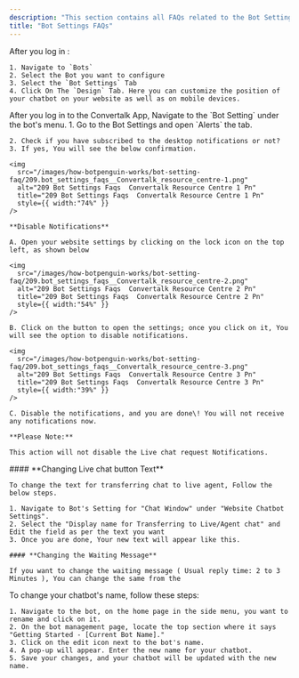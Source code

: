 ```yaml
---
description: "This section contains all FAQs related to the Bot Settings."
title: "Bot Settings FAQs"
---
```


<AccordionGroup>
  <Accordion title="How to change bot's position on website">
    After you log in :

    1. Navigate to `Bots`
    2. Select the Bot you want to configure
    3. Select the `Bot Settings` Tab
    4. Click On The `Design` Tab. Here you can customize the position of your chatbot on your website as well as on mobile devices.
  </Accordion>
  <Accordion title="How to disable desktop notifications">
    After you log in to the  Convertalk App, Navigate to the `Bot Setting` under the bot's menu.  1. Go to the Bot Settings and open `Alerts` the tab.

    2. Check if you have subscribed to the desktop notifications or not?
    3. If yes, You will see the below confirmation.

    <img
      src="/images/how-botpenguin-works/bot-setting-faq/209.bot_settings_faqs__Convertalk_resource_centre-1.png"
      alt="209 Bot Settings Faqs  Convertalk Resource Centre 1 Pn"
      title="209 Bot Settings Faqs  Convertalk Resource Centre 1 Pn"
      style={{ width:"74%" }}
    />

    **Disable Notifications**

    A. Open your website settings by clicking on the lock icon on the top left, as shown below

    <img
      src="/images/how-botpenguin-works/bot-setting-faq/209.bot_settings_faqs__Convertalk_resource_centre-2.png"
      alt="209 Bot Settings Faqs  Convertalk Resource Centre 2 Pn"
      title="209 Bot Settings Faqs  Convertalk Resource Centre 2 Pn"
      style={{ width:"54%" }}
    />

    B. Click on the button to open the settings; once you click on it, You will see the option to disable notifications.

    <img
      src="/images/how-botpenguin-works/bot-setting-faq/209.bot_settings_faqs__Convertalk_resource_centre-3.png"
      alt="209 Bot Settings Faqs  Convertalk Resource Centre 3 Pn"
      title="209 Bot Settings Faqs  Convertalk Resource Centre 3 Pn"
      style={{ width:"39%" }}
    />

    C. Disable the notifications, and you are done\! You will not receive any notifications now.

    **Please Note:**

    This action will not disable the Live chat request Notifications.
  </Accordion>
  <Accordion title='How can we change the messaging shown when customers click the "talk to live agent"?'>
    #### **Changing Live chat button Text**

    To change the text for transferring chat to live agent, Follow the below steps.

    1. Navigate to Bot's Setting for "Chat Window" under "Website Chatbot Settings".
    2. Select the "Display name for Transferring to Live/Agent chat" and Edit the field as per the text you want
    3. Once you are done, Your new text will appear like this.

    #### **Changing the Waiting Message**

    If you want to change the waiting message ( Usual reply time: 2 to 3 Minutes ), You can change the same from the
  </Accordion>
  <Accordion title="How can I edit name of my chatbot?">
    To change your chatbot's name, follow these steps:

    1. Navigate to the bot, on the home page in the side menu, you want to rename and click on it.
    2. On the bot management page, locate the top section where it says "Getting Started - [Current Bot Name]."
    3. Click on the edit icon next to the bot's name.
    4. A pop-up will appear. Enter the new name for your chatbot.
    5. Save your changes, and your chatbot will be updated with the new name.
  </Accordion>
</AccordionGroup>